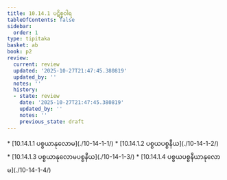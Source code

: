 ```yaml
---
title: 10.14.1 ပဋိစ္စဝါရ
tableOfContents: false
sidebar:
  order: 1
type: tipitaka
basket: ab
book: p2
review:
  current: review
  updated: '2025-10-27T21:47:45.380819'
  updated_by: ''
  notes: ''
  history:
  - state: review
    date: '2025-10-27T21:47:45.380819'
    updated_by: ''
    notes: ''
    previous_state: draft
---
```



<ReviewStatus review={frontmatter.review} showDetails={true} />

<HypothesisAnnotation frontmatter={frontmatter} />

<DynamicBreadcrumb />



<TableOfContents book="p2" section="10.14.1">
* [10.14.1.1 ပစ္စယာနုလောမ](./10-14-1-1/)
* [10.14.1.2 ပစ္စယပစ္စနီယ](./10-14-1-2/)
* [10.14.1.3 ပစ္စယာနုလောမပစ္စနီယ](./10-14-1-3/)
* [10.14.1.4 ပစ္စယပစ္စနီယာနုလောမ](./10-14-1-4/)
</TableOfContents>